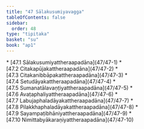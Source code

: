 ```yaml
---
title: "47 Sālakusumiyavagga"
tableOfContents: false
sidebar:
  order: 48
type: "tipitaka"
basket: "su"
book: "ap1"
---
```



<DynamicBreadcrumb />



<TableOfContents book="ap1" section="47">
* [47.1 Sālakusumiyattheraapadāna](47/47-1)
* [47.2 Citakapūjakattheraapadāna](47/47-2)
* [47.3 Citakanibbāpakattheraapadāna](47/47-3)
* [47.4 Setudāyakattheraapadāna](47/47-4)
* [47.5 Sumanatālavaṇṭiyattheraapadāna](47/47-5)
* [47.6 Avaṭaphaliyattheraapadāna](47/47-6)
* [47.7 Labujaphaladāyakattheraapadāna](47/47-7)
* [47.8 Pilakkhaphaladāyakattheraapadāna](47/47-8)
* [47.9 Sayampaṭibhāniyattheraapadāna](47/47-9)
* [47.10 Nimittabyākaraṇiyattheraapadāna](47/47-10)
</TableOfContents>